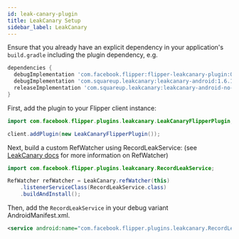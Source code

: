 ```yaml
---
id: leak-canary-plugin
title: LeakCanary Setup
sidebar_label: LeakCanary
---
```


Ensure that you already have an explicit dependency in your application's
`build.gradle` including the plugin dependency, e.g.

```groovy
dependencies {
  debugImplementation 'com.facebook.flipper:flipper-leakcanary-plugin:0.83.0'
  debugImplementation 'com.squareup.leakcanary:leakcanary-android:1.6.1'
  releaseImplementation 'com.squareup.leakcanary:leakcanary-android-no-op:1.6.1'
}
```

First, add the plugin to your Flipper client instance:
```java
import com.facebook.flipper.plugins.leakcanary.LeakCanaryFlipperPlugin;

client.addPlugin(new LeakCanaryFlipperPlugin());
```

Next, build a custom RefWatcher using RecordLeakService: (see [LeakCanary docs](https://github.com/square/leakcanary/wiki/Customizing-LeakCanary#uploading-to-a-server) for more information on RefWatcher)
```java
import com.facebook.flipper.plugins.leakcanary.RecordLeakService;

RefWatcher refWatcher = LeakCanary.refWatcher(this)
    .listenerServiceClass(RecordLeakService.class)
    .buildAndInstall();
```


Then, add the `RecordLeakService` in your debug variant AndroidManifest.xml.

```xml
<service android:name="com.facebook.flipper.plugins.leakcanary.RecordLeakService" />
```
